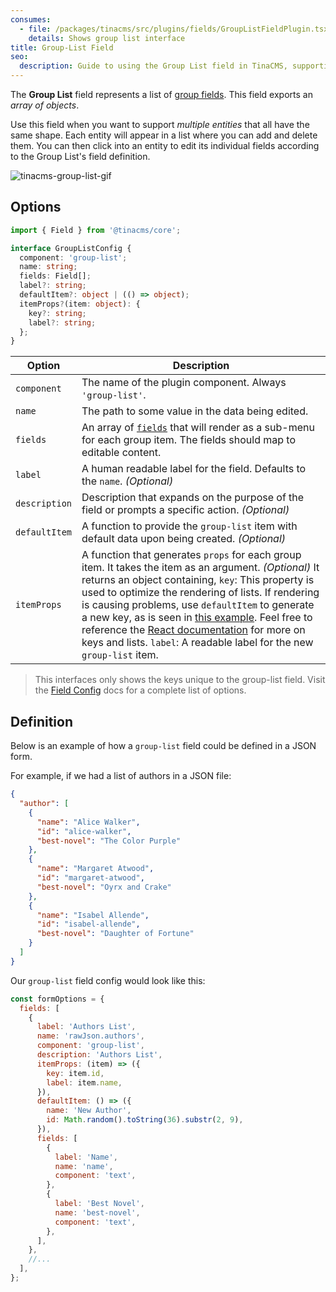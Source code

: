 ```yaml
---
consumes:
  - file: /packages/tinacms/src/plugins/fields/GroupListFieldPlugin.tsx
    details: Shows group list interface
title: Group-List Field
seo:
  description: Guide to using the Group List field in TinaCMS, supporting multiple entities with the same shape.
---
```


<WarningCallout body="This is an advanced-use feature, and likely not something you'll need to configure. What you probably want is the content types reference!" />

The **Group List** field represents a list of [group fields](/docs/reference/toolkit/fields/group). This field exports an _array of objects_.

Use this field when you want to support _multiple entities_ that all have the same shape. Each entity will appear in a list where you can add and delete them. You can then click into an entity to edit its individual fields according to the Group List's field definition.

![tinacms-group-list-gif](/gif/group-list.gif)

## Options

```typescript
import { Field } from '@tinacms/core';

interface GroupListConfig {
  component: 'group-list';
  name: string;
  fields: Field[];
  label?: string;
  defaultItem?: object | (() => object);
  itemProps?(item: object): {
    key?: string;
    label?: string;
  };
}
```

| Option        | Description                                                                                                                                                                                                                                                                                                                                                                                                                                                                                                                                                                  |
| ------------- | ---------------------------------------------------------------------------------------------------------------------------------------------------------------------------------------------------------------------------------------------------------------------------------------------------------------------------------------------------------------------------------------------------------------------------------------------------------------------------------------------------------------------------------------------------------------------------- |
| `component`   | The name of the plugin component. Always `'group-list'`.                                                                                                                                                                                                                                                                                                                                                                                                                                                                                                                     |
| `name`        | The path to some value in the data being edited.                                                                                                                                                                                                                                                                                                                                                                                                                                                                                                                             |
| `fields`      | An array of [`fields`](/docs/extending-tina/custom-field-components/#default-field-plugins) that will render as a sub-menu for each group item. The fields should map to editable content.                                                                                                                                                                                                                                                                                                                                                                                   |
| `label`       | A human readable label for the field. Defaults to the `name`. _(Optional)_                                                                                                                                                                                                                                                                                                                                                                                                                                                                                                   |
| `description` | Description that expands on the purpose of the field or prompts a specific action. _(Optional)_                                                                                                                                                                                                                                                                                                                                                                                                                                                                              |
| `defaultItem` | A function to provide the `group-list` item with default data upon being created. _(Optional)_                                                                                                                                                                                                                                                                                                                                                                                                                                                                               |
| `itemProps`   | A function that generates `props` for each group item. It takes the item as an argument. _(Optional)_ It returns an object containing, `key`: This property is used to optimize the rendering of lists. If rendering is causing problems, use `defaultItem` to generate a new key, as is seen in [this example](http://tinacms.org/docs/reference/toolkit/fields/group-list#definition). Feel free to reference the [React documentation](https://reactjs.org/docs/lists-and-keys.html) for more on keys and lists. `label`: A readable label for the new `group-list` item. |

> This interfaces only shows the keys unique to the group-list field. Visit the [Field Config](/docs/extending-tina/custom-field-components/#default-field-plugins) docs for a complete list of options.

## Definition

Below is an example of how a `group-list` field could be defined in a JSON form.

For example, if we had a list of authors in a JSON file:

```json
{
  "author": [
    {
      "name": "Alice Walker",
      "id": "alice-walker",
      "best-novel": "The Color Purple"
    },
    {
      "name": "Margaret Atwood",
      "id": "margaret-atwood",
      "best-novel": "Oyrx and Crake"
    },
    {
      "name": "Isabel Allende",
      "id": "isabel-allende",
      "best-novel": "Daughter of Fortune"
    }
  ]
}
```

Our `group-list` field config would look like this:

```javascript
const formOptions = {
  fields: [
    {
      label: 'Authors List',
      name: 'rawJson.authors',
      component: 'group-list',
      description: 'Authors List',
      itemProps: (item) => ({
        key: item.id,
        label: item.name,
      }),
      defaultItem: () => ({
        name: 'New Author',
        id: Math.random().toString(36).substr(2, 9),
      }),
      fields: [
        {
          label: 'Name',
          name: 'name',
          component: 'text',
        },
        {
          label: 'Best Novel',
          name: 'best-novel',
          component: 'text',
        },
      ],
    },
    //...
  ],
};
```
